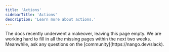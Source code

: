 ```yaml
---
title: 'Actions'
sidebarTitle: 'Actions'
description: 'Learn more about actions.'
---
```


<Info>
The docs recently underwent a makeover, leaving this page empty. We are working hard to fill in all the missing pages within the next two weeks. Meanwhile, ask any questions on the [community](https://nango.dev/slack).
</Info>
